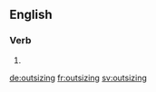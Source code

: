 ==English==

===Verb===
{{head|en}}

# {{present participle of|outsize}}

[[de:outsizing]]
[[fr:outsizing]]
[[sv:outsizing]]